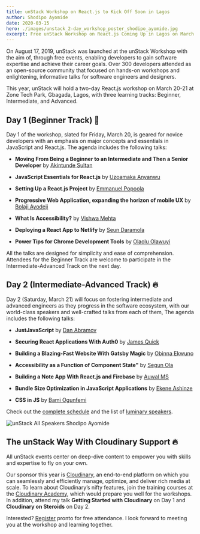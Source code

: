 ```yaml
---
title: unStack Workshop on React.js to Kick Off Soon in Lagos
author: Shodipo Ayomide
date: 2020-03-15
hero: ./images/unstack_2-day_workshop_poster_shodipo_ayomide.jpg
excerpt: Free unStack Workshop on React.js Coming Up in Lagos on March 20-21 2020, learn about the tracks, agenda, and speakers at the free unStack Workshop to be held in Lagos on March 20-21 2020.
---
```


On August 17, 2019, unStack was launched at the unStack Workshop with the aim of, through free events, enabling developers to gain software expertise and achieve their career goals. Over 300 developers attended as an open-source community that focused on hands-on workshops and enlightening, informative talks for software engineers and designers. 

This year, unStack will hold a two-day React.js workshop on March 20-21 at Zone Tech Park, Gbagada, Lagos, with three learning tracks: Beginner, Intermediate, and Advanced. 

## Day 1 (Beginner Track) 🔧

Day 1 of the workshop, slated for Friday, March 20, is geared for novice developers with an emphasis on major concepts and essentials in JavaScript and React.js. The agenda includes the following talks:

- <b>Moving From Being a Beginner to an Intermediate and Then a Senior Developer</b> by [Akintunde Sultan](https://twitter.com/hacksultan)

- <b>JavaScript Essentials for React.js</b> by [Uzoamaka Anyanwu](https://twitter.com/HeyAmaka)

- <b>Setting Up a React.js Project</b> by [Emmanuel Popoola](https://twitter.com/hemmayo)

- <b>Progressive Web Application, expanding the horizon of mobile UX</b> by [Bolaji Ayodeji](https://twitter.com/iambolajiayo)

- <b>What Is Accessibility?</b> by [Vishwa Mehta](https://twitter.com/VishwaMehta30)

- <b>Deploying a React App to Netlify</b> by [Seun Daramola](https://twitter.com/seunzone)

- <b>Power Tips for Chrome Development Tools</b> by [Olaolu Olawuyi](https://twitter.com/mrolaolu)

All the talks are designed for simplicity and ease of comprehension. Attendees for the Beginner Track are welcome to participate in the Intermediate-Advanced Track on the next day.

## Day 2 (Intermediate-Advanced Track) 🔥

Day 2 (Saturday, March 21) will focus on fostering intermediate and advanced engineers as they progress in the software ecosystem, with our world-class speakers and well-crafted talks from each of them, The agenda includes the following talks:

- <b>JustJavaScript</b> by [Dan Abramov](https://twitter.com/dan_abramov)

- <b>Securing React Applications With Auth0</b> by [James Quick](https://twitter.com/jamesquick)

- <b>Building a Blazing-Fast Website With Gatsby Magic</b> by [Obinna Ekwuno ](https://twitter.com/obinnaspeaks)

- <b>Accessibility as a Function of Component State"</b> by [Segun Ola](https://twitter.com/segunolalive)

- <b>Building a Note App With React.js and Firebase</b> by [Auwal MS](https://twitter.com/auwalms)

- <b>Bundle Size Optimization in JavaScript Applications</b> by [Ekene Ashinze](https://twitter.com/ashinzekene)

- <b>CSS in JS</b> by [Bami Ogunfemi](https://twitter.com/bamiogunfemi)

Check out the [complete schedule](https://unstack.dev/schedule) and the list of [luminary speakers](https://unstack.dev).

![unStack All Speakers Shodipo Ayomide](https://res.cloudinary.com/developerayo/image/upload/q_auto:best/v1582737303/IMG_4900.jpg)

## The unStack Way With Cloudinary Support 🔥


All unStack events center on deep-dive content to empower you with skills and expertise to fly on your own.

Our sponsor this year is [Cloudinary](https://cloudinary.com), an end-to-end platform on which you can seamlessly and efficiently manage, optimize, and deliver rich media at scale. To learn about Cloudinary’s nifty features, join the training courses at the [Cloudinary Academy](https://training.cloudinary.com/), which would prepare you well for the workshops. In addition, attend my talk <b>Getting Started with Cloudinary</b> on Day 1 and <b>Cloudinary on Steroids</b> on Day 2.

Interested? [Register](https://unstack.dev) pronto for free attendance. I look forward to meeting you at the workshop and learning together.
